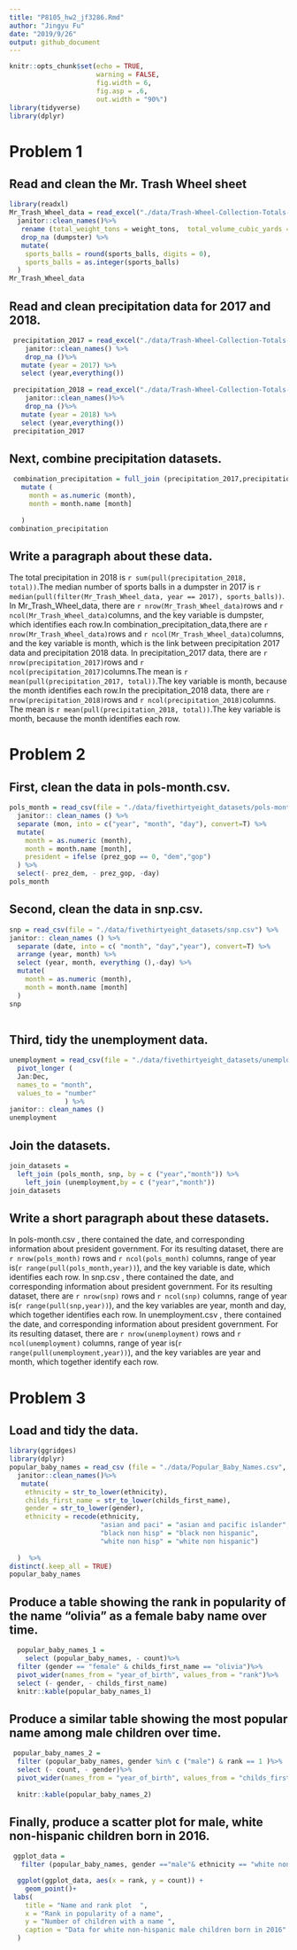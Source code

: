```yaml
---
title: "P8105_hw2_jf3286.Rmd"
author: "Jingyu Fu"
date: "2019/9/26"
output: github_document
---
```


```r

knitr::opts_chunk$set(echo = TRUE, 
                      warning = FALSE,
                      fig.width = 6,
                      fig.asp = .6,
                      out.width = "90%")
library(tidyverse)
library(dplyr)

```

# Problem 1

## Read and clean the Mr. Trash Wheel sheet 
```r
library(readxl)
Mr_Trash_Wheel_data = read_excel("./data/Trash-Wheel-Collection-Totals-8-6-19.xlsx", sheet = "Mr. Trash Wheel", range = "A2:N408", col_names = TRUE) %>%
  janitor::clean_names()%>%
   rename (total_weight_tons = weight_tons,  total_volume_cubic_yards = volume_cubic_yards)%>%
   drop_na (dumpster) %>% 
   mutate(
    sports_balls = round(sports_balls, digits = 0),
    sports_balls = as.integer(sports_balls)
  ) 
Mr_Trash_Wheel_data
```
    
## Read and clean precipitation data for 2017 and 2018. 
```r
 precipitation_2017 = read_excel("./data/Trash-Wheel-Collection-Totals-8-6-19.xlsx", sheet = "2017 Precipitation", skip = 1, col_names = TRUE) %>% 
    janitor::clean_names() %>% 
    drop_na ()%>%
   mutate (year = 2017) %>% 
   select (year,everything())
 
 precipitation_2018 = read_excel("./data/Trash-Wheel-Collection-Totals-8-6-19.xlsx", sheet = "2018 Precipitation", skip = 1, col_names = TRUE) %>% 
    janitor::clean_names()%>%
    drop_na ()%>%
   mutate (year = 2018) %>% 
   select (year,everything())
 precipitation_2017
```
  
## Next, combine precipitation datasets. 
```r
 combination_precipitation = full_join (precipitation_2017,precipitation_2018) %>% 
   mutate (
     month = as.numeric (month),
     month = month.name [month]
     
   )
combination_precipitation
``` 

## Write a paragraph about these data.

The total precipitation in 2018 is `r sum(pull(precipitation_2018, total))`.The median number of sports balls in a dumpster in 2017 is `r median(pull(filter(Mr_Trash_Wheel_data, year == 2017), sports_balls))`. In Mr_Trash_Wheel_data, there are `r nrow(Mr_Trash_Wheel_data)`rows and `r ncol(Mr_Trash_Wheel_data)`columns, and the key variable is dumpster, which identifies each row.In combination_precipitation_data,there are `r nrow(Mr_Trash_Wheel_data)`rows and `r ncol(Mr_Trash_Wheel_data)`columns, and the key variable is month, which is the link between precipitation 2017 data and precipitation 2018 data. In precipitation_2017 data, there are `r nrow(precipitation_2017)`rows and `r ncol(precipitation_2017)`columns.The mean  is `r mean(pull(precipitation_2017, total))`.The key variable is month, because the month identifies each row.In the precipitation_2018 data, there are `r nrow(precipitation_2018)`rows and `r ncol(precipitation_2018)`columns. The mean is `r mean(pull(precipitation_2018, total))`.The key variable is month, because the month identifies each row.

 


# Problem 2

## First, clean the data in pols-month.csv.
```r
pols_month = read_csv(file = "./data/fivethirtyeight_datasets/pols-month.csv", col_names = TRUE)%>%
  janitor:: clean_names () %>% 
  separate (mon, into = c("year", "month", "day"), convert=T) %>% 
  mutate(
    month = as.numeric (month), 
    month = month.name [month],
    president = ifelse (prez_gop == 0, "dem","gop")
  ) %>% 
  select(- prez_dem, - prez_gop, -day)
pols_month
```
 
## Second, clean the data in snp.csv. 
```r
snp = read_csv(file = "./data/fivethirtyeight_datasets/snp.csv") %>% 
janitor:: clean_names () %>% 
  separate (date, into = c( "month", "day","year"), convert=T) %>% 
  arrange (year, month) %>% 
  select (year, month, everything (),-day) %>% 
  mutate(
    month = as.numeric (month), 
    month = month.name [month]
  ) 
snp
  
```


## Third, tidy the unemployment data.  
```r
unemployment = read_csv(file = "./data/fivethirtyeight_datasets/unemployment.csv") %>% 
  pivot_longer (
  Jan:Dec, 
  names_to = "month",
  values_to = "number"
              ) %>% 
janitor:: clean_names () 
unemployment
```


## Join the datasets. 
```r
join_datasets = 
  left_join (pols_month, snp, by = c ("year","month")) %>% 
    left_join (unemployment,by = c ("year","month"))
join_datasets
```

## Write a short paragraph about these datasets. 

In pols-month.csv , there contained the date, and corresponding information about president government. For its resulting dataset, there are `r nrow(pols_month)` rows and `r ncol(pols_month)` columns, range of year is(`r range(pull(pols_month,year))`), and the key variable is date, which identifies each row. In snp.csv , there contained the date, and corresponding information about president government. For its resulting dataset, there are `r nrow(snp)` rows and `r ncol(snp)` columns, range of year is(`r range(pull(snp,year))`), and the key variables are year, month and day, which together identifies each row. In unemployment.csv , there contained the date, and corresponding information about president government. For its resulting dataset, there are `r nrow(unemployment)` rows and `r ncol(unemployment)` columns, range of year is(`r range(pull(unemployment,year))`), and the key variables are year and month, which together identify each row. 


# Problem 3

## Load and tidy the data.
```r
library(ggridges)
library(dplyr)
popular_baby_names = read_csv (file = "./data/Popular_Baby_Names.csv", col_names = TRUE, col_types = "ncccnn")%>%
  janitor::clean_names()%>%
   mutate(
    ethnicity = str_to_lower(ethnicity),
    childs_first_name = str_to_lower(childs_first_name),
    gender = str_to_lower(gender),
    ethnicity = recode(ethnicity,
                       "asian and paci" = "asian and pacific islander",
                       "black non hisp" = "black non hispanic",
                       "white non hisp" = "white non hispanic")
    
  )  %>% 
distinct(.keep_all = TRUE)
popular_baby_names
```
 
## Produce a table showing the rank in popularity of the name “olivia” as a female baby name over time.
```r
  popular_baby_names_1 = 
    select (popular_baby_names, - count)%>%
  filter (gender == "female" & childs_first_name == "olivia")%>%
  pivot_wider(names_from = "year_of_birth", values_from = "rank")%>%
  select (- gender, - childs_first_name)
  knitr::kable(popular_baby_names_1)
```

## Produce a similar table showing the most popular name among male children over time.
```r
 popular_baby_names_2 =
  filter (popular_baby_names, gender %in% c ("male") & rank == 1 )%>%
  select (- count, - gender)%>%
  pivot_wider(names_from = "year_of_birth", values_from = "childs_first_name") 
 
  knitr::kable(popular_baby_names_2)
```
                                                                                    
## Finally, produce a scatter plot for male, white non-hispanic children born in 2016.                                                                               
```r
 ggplot_data = 
   filter (popular_baby_names, gender =="male"& ethnicity == "white non hispanic" & year_of_birth == 2016) 

  ggplot(ggplot_data, aes(x = rank, y = count)) + 
    geom_point()+
 labs(
    title = "Name and rank plot  ",
    x = "Rank in popularity of a name",
    y = "Number of children with a name ",
    caption = "Data for white non-hispanic male children born in 2016"
  )
  

```
